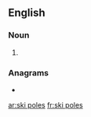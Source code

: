 ==English==

===Noun===
{{head|en|noun plural form}}
# {{plural of|ski pole|lang=en}}

===Anagrams===
* {{l|en|ski slope}}

[[ar:ski poles]]
[[fr:ski poles]]